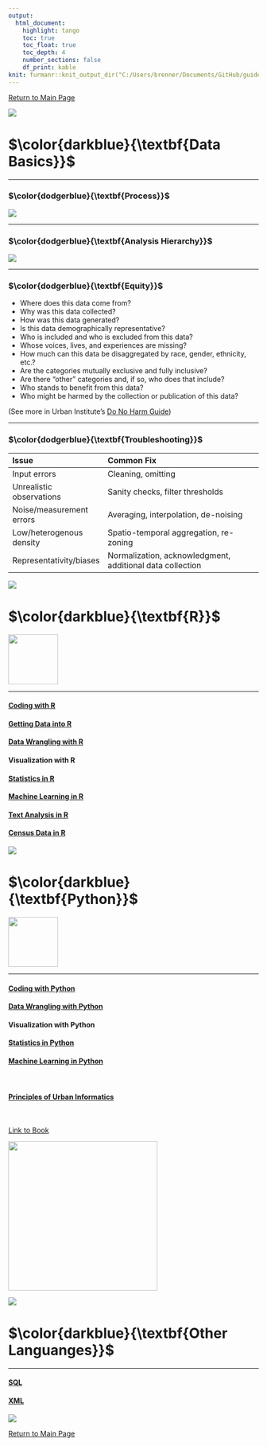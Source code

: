 ```yaml
---
output: 
  html_document:
    highlight: tango
    toc: true
    toc_float: true
    toc_depth: 4
    number_sections: false
    df_print: kable
knit: furmanr::knit_output_dir("C:/Users/brenner/Documents/GitHub/guides")
---
```


\newcommand\first[1]{\color{darkblue}{\textbf{#1}}}
\newcommand\second[1]{\color{dodgerblue}{\textbf{#1}}}
\newcommand\third[1]{\color{skyblue}{\textrm{#1}}}

[Return to Main Page](index.html)

![](https://raw.githubusercontent.com/social-lorax/new_guides/main/Images/Index/underline.gif)

# $\first{Data Basics}$

****

### $\second{Process}$

![](https://github.com/social-lorax/new_guides/blob/main/Images/Logos/data_science.png?raw=true)

****

### $\second{Analysis Hierarchy}$

![](https://github.com/social-lorax/new_guides/blob/main/Images/Logos/data_hierarchy.png?raw=true)

****

### $\second{Equity}$

* Where does this data come from?
* Why was this data collected?
* How was this data generated?
* Is this data demographically representative?
* Who is included and who is excluded from this data?
* Whose voices, lives, and experiences are missing?
* How much can this data be disaggregated by race, gender, ethnicity, etc.?
* Are the categories mutually exclusive and fully inclusive?
* Are there “other” categories and, if so, who does that include?
* Who stands to benefit from this data?
* Who might be harmed by the collection or publication of this data?

(See more in Urban Institute’s [Do No Harm Guide](https://www.urban.org/research/publication/do-no-harm-guide-applying-equity-awareness-data-visualization/view/full_report))

****

### $\second{Troubleshooting}$

|Issue |Common Fix |
|:-----|:----------|
|Input errors |Cleaning, omitting |
|Unrealistic observations |Sanity checks, filter thresholds|
|Noise/measurement errors |Averaging, interpolation, de-noising |
|Low/heterogenous density |Spatio-temporal aggregation, re-zoning |
|Representativity/biases |Normalization, acknowledgment, additional data collection |

![](https://raw.githubusercontent.com/social-lorax/new_guides/main/Images/Index/underline.gif)

# $\first{R}$

<img src="https://raw.githubusercontent.com/social-lorax/new_guides/main/Images/Logos/r_main.png" height="100">

****

#### [Coding with R](r_code.html)
#### [Getting Data into R](r_data.html)
#### [Data Wrangling with R](r_cleaning.html)
#### Visualization with R
#### [Statistics in R](py_stats.html)
#### [Machine Learning in R](py_ml.html)
#### [Text Analysis in R](r_text.html)

#### [Census Data in R](tidycensus.html)

![](https://raw.githubusercontent.com/social-lorax/new_guides/main/Images/Index/underline.gif)

# $\first{Python}$

<img src="https://raw.githubusercontent.com/social-lorax/new_guides/main/Images/Logos/py_main.png" height="100">

****

#### [Coding with Python](py_code.html)
#### [Data Wrangling with Python](py_basic.html)
#### Visualization with Python
#### [Statistics in Python](py_stats.html)
#### [Machine Learning in Python](py_ml.html)

<br>

#### [Principles of Urban Informatics](pui.html)

<br>

[Link to Book](https://bedford-computing.co.uk/learning/wp-content/uploads/2015/10/Python-for-Data-Analysis.pdf)

<img src="https://github.com/social-lorax/new_guides/blob/main/Images/Python/py_data_analysis.jpg?raw=true" width="300">

![](https://raw.githubusercontent.com/social-lorax/new_guides/main/Images/Index/underline.gif)

# $\first{Other Languanges}$

****

#### [SQL](sql.html)
#### [XML](xml.html)

![](https://raw.githubusercontent.com/social-lorax/new_guides/main/Images/Index/underline.gif)

[Return to Main Page](index.html)
